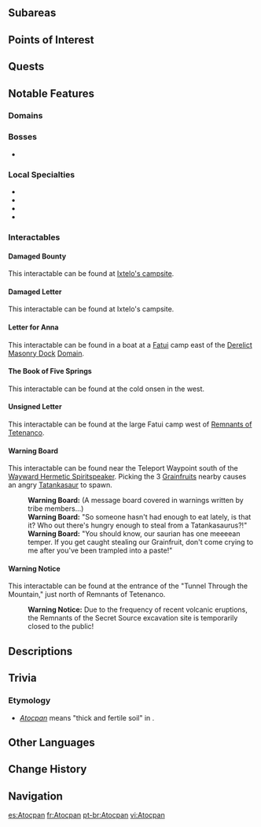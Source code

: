 {{Stub}}
{{Location Infobox
|image        = <gallery>
Atocpan.png|In-Game
Atocpan Map.png|Map
</gallery>
|type         = Area
|region       = Natlan
}}
{{Location Intro|description=It contains the [[Great Volcano of Tollan]] along with the home of the [[Collective of Plenty]].}}

==Subareas==
{{Locations by Category Table|type=Subareas}}

==Points of Interest==
{{Locations by Category List
|Atocpan Locations&Points of Interest
|not = Points of Interest with Parent Points of Interest
|not2 = Bulletin Boards
}}

==Quests==
{{Quests by Category List|heo=1}}

==Notable Features==
===Domains===
{{Domains by Category Gallery}}

===Bosses===
* {{Enemy|Lava Dragon Statue}}

===Local Specialties===
* {{Item|Dracolite}}
* {{Item|Quenepa Berry}}
* {{Item|Skysplit Gembloom}}
* {{Item|Sprayfeather Gill}}

===Interactables===
====Damaged Bounty====
This interactable can be found at [[Ixtelo#Location|Ixtelo's campsite]].
{{Readable|title=Damaged Bounty|
...[[Ixtelo|a lunatic]]... calling them "gems," and embedding them into...<br><!--
-->...many have already fallen victim... blasphemous acts...<br><!--
-->...tracked his movements... and will administer punishment...<br><br><!--
-->(Two notes were left in the blank space beneath the bounty notice, written in a different hand from the rest of the text.)<br><!--
-->...Sulferite. And such a rare, high-quality specimen at that...<br><!--
-->...as though [[liquid phlogiston]] flows within. If we can preserve it properly, this time, surely...}}

====Damaged Letter====
This interactable can be found at Ixtelo's campsite.
{{Readable|title=Damaged Letter|
...If you encounter... a solitary wanderer dressed in such attire, be sure to keep your distance...<br><!--
-->...In the past, we too... after returning from the Great Volcano of Tollan, succumbed to the allure of wicked sorcery of unknown origin...<br><!--
-->...seems to believe that these "gems" will free him from the fear of the boundless darkness he once witnessed...<br><!--
-->...gouged out by him... Remember, he is not someone to be bartered with...<br><!--
-->...after returning... take over from [[Soncoyoc]]...<br><!--
-->&mdash; [[Hawka]]}}

====Letter for Anna====
This interactable can be found in a boat at a [[Fatui]] camp east of the [[Derelict Masonry Dock]] [[Domain]].
{{Readable|title=Letter for Anna|
Dearest Anna. I've received your letter, and I know what's happening back at home.<br><!--
-->I'm sorry, but we've only just gotten our ancient ruin analysis on track, and I am required to help study the kuuvahki.<br><!--
-->Furthermore, the Lord [[Harbinger]] has specifically requested that I take charge of said research. This opportunity is hard to come by &mdash; I can't give it up.<br><!--
-->And while work here is exhausting, and I often clash with others, at least the researchers all respect me &mdash; more so than people do back home, at any rate.<br><br><!--
-->Of course, I'll be mindful of the business you've spoken of.<br><!--
-->I'll be careful when it comes to dealing with Warrant Officer Tatiana. Don't worry, this isn't the first time I've crossed the seas, you know? I'll be fine.<br><br><!--
-->As for the triangle problem you mentioned in your letter, I suspect that a gradual auxiliary line will lead you to the answer. The details of the method are as follows...}}

====The Book of Five Springs====
This interactable can be found at the cold onsen in the west.
{{Readable|title=The Book of Five Springs
|text=<!--
-->"What is defeat, really? Thus the man pondered ceaselessly... until a challenger approached, surging on the path of five searing springs!"<br><br><!--
-->"A showdown to decide who the 'strongest' is, a battle to 'sear' the 'sheer cold'! His surging, searing path shall cause even a mighty mountain to melt and boil!"<br><br><!--
-->"Yae Publishing House's latest flagship work, 'The Book of Five Springs' &mdash; now serialized in a store near you!"}}

====Unsigned Letter====
This interactable can be found at the large Fatui camp west of [[Remnants of Tetenanco]].
{{Readable|title=Unsigned Letter|
Tanya, I have heard that you wish to return to the homeland for a family reunion &mdash; a reasonable request, in my estimation.<br><!--
-->You have been here in Natlan for quite some years now, in any case, and it is hardly proper that you remain a Warrant Officer after all this. A promotion should be considered.<br><!--
-->However, while you have done your fair share, more may still be required.<br><!--
-->As such, I have arranged for you to take over the duty of guarding Madam Kovalevskaya. It would be well if you made the best of this opportunity.<br><!--
-->Of course, do not feel too pressured by this assignment.<br><!--
-->The situation is urgent, and the sea route perilous, while the dispatched vessel is quite old. No one could blame you for any mishaps that might occur during such a journey.<br><!--
-->Being blameless, therefore, you should do as you see fit.<br><!--
-->You have my backing, as surely as I have someone else's.<br><!--
-->I'm sure you can appreciate my meaning.<br><br><!--
-->Speaking of which, I visited your family recently.<br><!--
-->I've arranged for them to be taken care of, and they are doing well. In the meantime, simply focus on doing your duty.<br><br><!--
-->You have disappointed me quite a few times already. See that you seize this final chance you have been given.}}

====Warning Board====
This interactable can be found near the Teleport Waypoint south of the [[Wayward Hermetic Spiritspeaker]]. Picking the 3 [[Grainfruit]]s nearby causes an angry [[Tatankasaur]] to spawn.
{{Dialogue Start}}
:'''Warning Board:''' (A message board covered in warnings written by tribe members...)
:'''Warning Board:''' "So someone hasn't had enough to eat lately, is that it? Who out there's hungry enough to steal from a Tatankasaurus?!"
:'''Warning Board:''' "You should know, our saurian has one meeeean temper. If you get caught stealing our Grainfruit, don't come crying to me after you've been trampled into a paste!"
{{Dialogue End}}

====Warning Notice====
This interactable can be found at the entrance of the "Tunnel Through the Mountain," just north of Remnants of Tetenanco.
{{Dialogue Start}}
:'''Warning Notice:''' Due to the frequency of recent volcanic eruptions, the Remnants of the Secret Source excavation site is temporarily closed to the public!
{{Dialogue End}}

==Descriptions==
{{Description/Viewpoint|Sacred Mountain of the Undying Flame}}
<!--
==Soundtracks==
{{Soundtracks by Category Table|type=location}}

==Lore==

==Gallery==
<gallery>

</gallery>

==Video Guides==
{{EVT
|video   = 
|caption = 
}}
-->
==Trivia==
===Etymology===
*''[https://nahuatl.wired-humanities.org/content/atocpan Atocpan]'' means "thick and fertile soil" in {{w|Nahuatl}}.

==Other Languages==
{{Other Languages
|en       = Atocpan
|zhs      = 安饶之野
|zhs_rm   = Ānráo zhī Yě
|zht      = 安饒之野
|zht_rm   = Ānráo zhī Yě
|zh_tl    = Tranquil and Abundant Field
|ja       = アトクパンの{{Rubi|大地|だいち}}
|ja_rm    = Atokupan no Daichi
|ja_tl    = Land of Atocpan
|ko       = 풍요<->의 들판
|ko_tl    = Field of Abundance
|es       = Atocpan
|fr       = Atocpan
|ru       = Атокпан
|th       = Atocpan
|vi       = Atocpan
|de       = Atocpan
|id       = Atocpan
|pt       = Atocpan
|tr       = Atocpan
|it       = Atocpan
}}

==Change History==
{{Change History|5.5}}

==Navigation==
{{Area Navbox|Natlan}}

[[es:Atocpan]]
[[fr:Atocpan]]
[[pt-br:Atocpan]]
[[vi:Atocpan]]